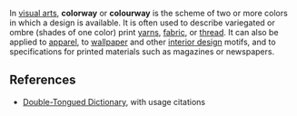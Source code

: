 In [[visual art]]s, '''colorway''' or '''colourway''' is the scheme of two or more colors in which a design is available.  It is often used to describe variegated or ombre (shades of one color) print [[yarn]]s, [[fabric]], or [[thread]].  It can also be applied to [[apparel]], to [[wallpaper]] and other [[interior design]] motifs, and to specifications for printed materials such as magazines or newspapers.

==References==
* [http://www.doubletongued.org/index.php/dictionary/colorway/ Double-Tongued Dictionary], with usage citations

{{color-stub}}